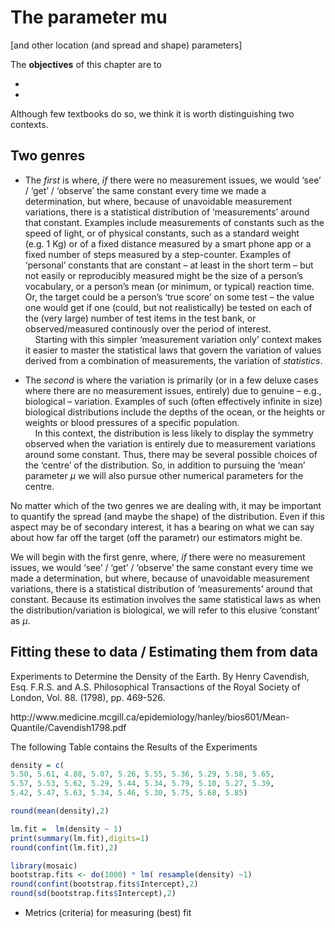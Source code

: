 # The parameter mu  {#paraMu}

[and other location (and spread and shape) parameters]

The **objectives** of this chapter are to

*

*

Although few textbooks do so, we think it is worth distinguishing two contexts.


## Two genres

* The _first_ is where, _if_ there were no measurement issues, we would 'see' / 'get' / 'observe' the same constant every time we made a determination, but where, because of unavoidable measurement variations, there is a statistical distribution of 'measurements' around that constant. Examples include measurements of constants such as the speed of light, or of physical constants, such as a standard weight (e.g. 1 Kg) or of a fixed distance measured by a smart phone app or
a fixed number of steps measured by a step-counter.  Examples of 'personal' constants that are constant -- at least in the short term -- but not easily or reproducibly measured  might be the size of a person’s vocabulary, or a person’s mean (or minimum, or typical) reaction time. Or, the target could be a person’s ‘true score’ on some test – the value one would get if one (could, but not realistically) be tested on each of the (very large) number of test items in the test bank, or observed/measured continously over the period of interest.  
\ \ \ \ Starting with this simpler 'measurement variation only' context makes it easier to master the statistical laws that govern the variation of values  derived from a combination of measurements, the variation of _statistics_.

* The _second_ is where the variation is primarily (or in a few deluxe cases where there are no measurement issues, entirely) due to genuine -- e.g., biological -- variation. 
Examples of such (often effectively infinite in size) biological distributions include the depths of the ocean, or the heights or weights or blood pressures of a specific population.  
\ \ \ \ In this context, the distribution is less likely to display the symmetry observed  when the variation is entirely due to measurement variations around some constant. Thus, there may be several possible choices of the 'centre' of the distribution. So, in addition to pursuing the 'mean' parameter $\mu$ we will also pursue other numerical parameters for the centre.

No matter which of the two genres we are dealing with, it may be important to quantify the spread (and maybe the shape) of the distribution. Even if this aspect may be of secondary interest, it has a bearing on what we can say about how far off the target (off the parametr) our estimators might be.

We will begin with the first genre, where, _if_ there were no measurement issues, we would 'see' / 'get' / 'observe' the same constant every time we made a determination, but where, because of unavoidable measurement variations, there is a statistical distribution of 'measurements' around that constant. Because its estimation involves the same statistical laws as when the distribution/variation is biological, we will refer to this elusive 'constant' as $\mu.$

## Fitting these to data / Estimating them from data

Experiments to Determine the Density of the Earth. By Henry Cavendish, Esq. F.R.S. and A.S. Philosophical Transactions of the Royal Society of London, Vol. 88. (1798), pp. 469-526.

http://www.medicine.mcgill.ca/epidemiology/hanley/bios601/Mean-Quantile/Cavendish1798.pdf

The following Table contains the Results of the Experiments

```r

density = c(
5.50, 5.61, 4.88, 5.07, 5.26, 5.55, 5.36, 5.29, 5.58, 5.65,
5.57, 5.53, 5.62, 5.29, 5.44, 5.34, 5.79, 5.10, 5.27, 5.39,
5.42, 5.47, 5.63, 5.34, 5.46, 5.30, 5.75, 5.68, 5.85)

round(mean(density),2)

lm.fit =  lm(density ~ 1)
print(summary(lm.fit),digits=1)
round(confint(lm.fit),2)

library(mosaic)
bootstrap.fits <- do(1000) * lm( resample(density) ~1)
round(confint(bootstrap.fits$Intercept),2)
round(sd(bootstrap.fits$Intercept),2)


```

* Metrics (criteria) for measuring (best) fit
